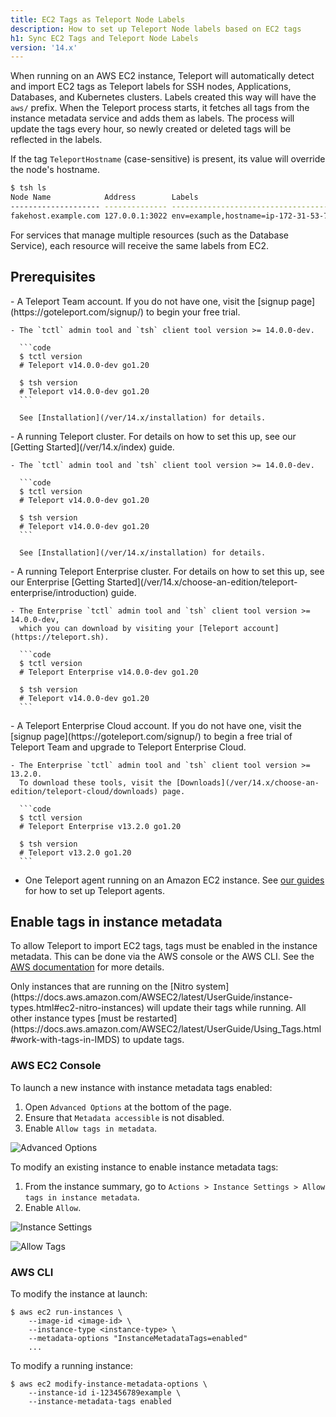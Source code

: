 ```yaml
---
title: EC2 Tags as Teleport Node Labels
description: How to set up Teleport Node labels based on EC2 tags
h1: Sync EC2 Tags and Teleport Node Labels
version: '14.x'
---
```


When running on an AWS EC2 instance, Teleport will automatically detect and import EC2 tags as
Teleport labels for SSH nodes, Applications, Databases, and Kubernetes clusters. Labels created
this way will have the `aws/` prefix. When the Teleport process starts, it fetches all tags from
the instance metadata service and adds them as labels. The process will update the tags every hour,
so newly created or deleted tags will be reflected in the labels.

If the tag `TeleportHostname` (case-sensitive) is present, its value will override the node's hostname.

```bash
$ tsh ls
Node Name            Address        Labels                                                                                                                  
-------------------- -------------- ----------------------------------------------------------------------------------------------------------------------- 
fakehost.example.com 127.0.0.1:3022 env=example,hostname=ip-172-31-53-70,aws/Name=atburke-dev,aws/TagKey=TagValue,aws/TeleportHostname=fakehost.example.com
```

<Note>
  For services that manage multiple resources (such as the Database Service), each resource will receive the
  same labels from EC2.
</Note>

## Prerequisites

<Tabs>
  <Tab title="Teleport Team">
    - A Teleport Team account. If you do not have one, visit the [signup
      page](https://goteleport.com/signup/) to begin your free trial.

    - The `tctl` admin tool and `tsh` client tool version >= 14.0.0-dev.

      ```code
      $ tctl version
      # Teleport v14.0.0-dev go1.20

      $ tsh version
      # Teleport v14.0.0-dev go1.20
      ```

      See [Installation](/ver/14.x/installation) for details.
  </Tab>

  <Tab title="Teleport Community Edition">
    - A running Teleport cluster. For details on how to set this up, see our
      [Getting Started](/ver/14.x/index) guide.

    - The `tctl` admin tool and `tsh` client tool version >= 14.0.0-dev.

      ```code
      $ tctl version
      # Teleport v14.0.0-dev go1.20

      $ tsh version
      # Teleport v14.0.0-dev go1.20
      ```

      See [Installation](/ver/14.x/installation) for details.
  </Tab>

  <Tab title="Teleport Enterprise">
    - A running Teleport Enterprise cluster. For details on how to set this up, see our Enterprise
      [Getting Started](/ver/14.x/choose-an-edition/teleport-enterprise/introduction) guide.

    - The Enterprise `tctl` admin tool and `tsh` client tool version >= 14.0.0-dev,
      which you can download by visiting your [Teleport account](https://teleport.sh).

      ```code
      $ tctl version
      # Teleport Enterprise v14.0.0-dev go1.20

      $ tsh version
      # Teleport v14.0.0-dev go1.20
      ```
  </Tab>

  <Tab title="Teleport Enterprise Cloud">
    - A Teleport Enterprise Cloud account. If you do not have one, visit the [signup
      page](https://goteleport.com/signup/) to begin a free trial of Teleport Team
      and upgrade to Teleport Enterprise Cloud.

    - The Enterprise `tctl` admin tool and `tsh` client tool version >= 13.2.0.
      To download these tools, visit the [Downloads](/ver/14.x/choose-an-edition/teleport-cloud/downloads) page.

      ```code
      $ tctl version
      # Teleport Enterprise v13.2.0 go1.20

      $ tsh version
      # Teleport v13.2.0 go1.20
      ```
  </Tab>
</Tabs>

- One Teleport agent running on an Amazon EC2 instance. See
  [our guides](/ver/14.x/agents/join-services-to-your-cluster) for how to set up Teleport agents.

## Enable tags in instance metadata

To allow Teleport to import EC2 tags, tags must be enabled in the instance metadata. This can be done
via the AWS console or the AWS CLI. See the [AWS documentation](https://docs.aws.amazon.com/AWSEC2/latest/UserGuide/Using_Tags.html#allow-access-to-tags-in-IMDS)
for more details.

<Note>
  Only instances that are running on the [Nitro system](https://docs.aws.amazon.com/AWSEC2/latest/UserGuide/instance-types.html#ec2-nitro-instances)
  will update their tags while running. All other instance types [must be restarted](https://docs.aws.amazon.com/AWSEC2/latest/UserGuide/Using_Tags.html#work-with-tags-in-IMDS)
  to update tags.
</Note>

### AWS EC2 Console

To launch a new instance with instance metadata tags enabled:

1. Open `Advanced Options` at the bottom of the page.
2. Ensure that `Metadata accessible` is not disabled.
3. Enable `Allow tags in metadata`.

![Advanced Options](../../../../../assets/launch-instance-advanced-options-a8feeb2354.png)

To modify an existing instance to enable instance metadata tags:

1. From the instance summary, go to `Actions > Instance Settings > Allow tags in instance metadata`.
2. Enable `Allow`.

![Instance Settings](../../../../../assets/instance-settings-1faf46d230.png)

![Allow Tags](../../../../../assets/allow-tags-41ac3f6088.png)

### AWS CLI

To modify the instance at launch:

```code
$ aws ec2 run-instances \
    --image-id <image-id> \
    --instance-type <instance-type> \
    --metadata-options "InstanceMetadataTags=enabled"
    ...
```

To modify a running instance:

```code
$ aws ec2 modify-instance-metadata-options \
    --instance-id i-123456789example \
    --instance-metadata-tags enabled
```
